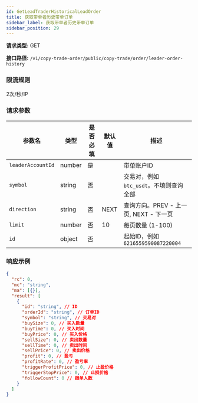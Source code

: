 ```yaml
---
id: GetLeadTraderHistoricalLeadOrder
title: 获取带单者历史带单订单
sidebar_label: 获取带单者历史带单订单
sidebar_position: 29
---
```


**请求类型:** GET

**接口路径:** `/v1/copy-trade-order/public/copy-trade/order/leader-order-history`

### 限流规则

2次/秒/IP

### 请求参数

| 参数名 | 类型 | 是否必填 | 默认值 | 描述 |
| --- | --- | --- | --- | --- |
| `leaderAccountId` | number | 是 |  | 带单账户ID |
| `symbol` | string | 否 |  | 交易对，例如 `btc_usdt`。不填则查询全部 |
| `direction` | string | 否 | NEXT | 查询方向。PREV - 上一页, NEXT - 下一页 |
| `limit` | number | 否 | 10 | 每页数量 (1-100) |
| `id` | object | 否 |  | 起始ID，例如 `6216559590087220004` |

### 响应示例

```json title="响应"
{
  "rc": 0,
  "mc": "string",
  "ma": [{}],
  "result": [
    {
      "id": "string", // ID
      "orderId": "string", // 订单ID
      "symbol": "string", // 交易对
      "buySize": 0, // 买入数量
      "buyTime": 0, // 买入时间
      "buyPrice": 0, // 买入价格
      "sellSize": 0, // 卖出数量
      "sellTime": 0, // 卖出时间
      "sellPrice": 0, // 卖出价格
      "profit": 0, // 盈亏
      "profitRate": 0, // 盈亏率
      "triggerProfitPrice": 0, // 止盈价格
      "triggerStopPrice": 0, // 止损价格
      "followCount": 0 // 跟单人数
    }
  ]
}
```